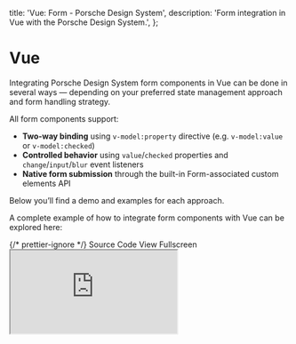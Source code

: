 
  title: 'Vue: Form - Porsche Design System',
  description: 'Form integration in Vue with the Porsche Design System.',
};

# Vue

<TableOfContents headings={[]} />

Integrating Porsche Design System form components in Vue can be done in several ways — depending on your preferred state
management approach and form handling strategy.

All form components support:

- **Two-way binding** using `v-model:property` directive (e.g. `v-model:value` or `v-model:checked`)
- **Controlled behavior** using `value`/`checked` properties and `change`/`input`/`blur` event listeners
- **Native form submission** through the built-in Form-associated custom elements API

Below you’ll find a demo and examples for each approach.

A complete example of how to integrate form components with Vue can be explored here:

<div className="flex flex-wrap gap-static-md mt-fluid-lg">
  <PLinkPure icon="external">
    {/* prettier-ignore */}
    <Link href="https://github.com/porsche-design-system/examples/tree/main/frameworks/vue">Source Code</Link>
  </PLinkPure>
  <PLinkPure icon="external">
    <Link href="https://porsche-design-system.github.io/examples/vue">View Fullscreen</Link>
  </PLinkPure>
</div>

<iframe
  className="my-fluid-md w-full aspect-3/2 rounded-lg shadow-high"
  title="Vue: Demo application"
  src="https://porsche-design-system.github.io/examples/vue"
/>

## Vue v-model

All custom form components support [`v-model`](https://vuejs.org/guide/components/v-model) for seamless two-way data
binding with your model. Because our components don’t use the default `modelValue` property, you need to explicitly
specify which property should be bound to the model by using an argument — for example, `v-model:value` or
`v-model:checked`.

For example, to bind a model to the `p-input-text` component:

```vue
<template>
  <PInputText v-model:value="myInputText" :name="'myInputText'" :label="'Some Label'" />
</template>

<script setup lang="ts">
  import { PInputText } from '@porsche-design-system/components-vue';
  import { ref } from 'vue';

  const myInputText = ref('');
</script>
```

## Controlled

While all custom form components update their internal state automatically, you can manage their values externally using
the `value` or `checked` props along with `input`, `change`, and `blur` events. This approach allows flexible
integration with any form library.

```vue
<template>
  <PInputText :name="'some-name'" :label="'Some Label'" :value="value" @input="onInput" />
</template>

<script setup lang="ts">
  import { type InputTextInputEventDetail, PInputText, PText } from '@porsche-design-system/components-vue';
  import { computed, ref } from 'vue';

  const value = ref<string>('');

  const onInput = (e: InputTextInputEventDetail) => {
    value.value = (e.target as HTMLInputElement).value;
  };
</script>
```

## Native Form Submission

All custom form components are form-associated custom elements that integrate seamlessly with forms. Leveraging the
[ElementInternals](https://developer.mozilla.org/en-US/docs/Web/API/ElementInternals) API, They will work like their
native counterparts, ensuring compatibility with form behaviors. However, note that browser support for this API is
limited.

```vue
<template>
  <form @submit.prevent="onSubmit">
    <PInputText :name="'myInputText'" :label="'Some Label'" />
    <PButton type="submit">Submit</PButton>
  </form>
</template>

<script setup lang="ts">
  import { PButton, PInputText, PText } from '@porsche-design-system/components-vue';
  const onSubmit = (e: Event) => {
    console.log(e);
  };
</script>
```

